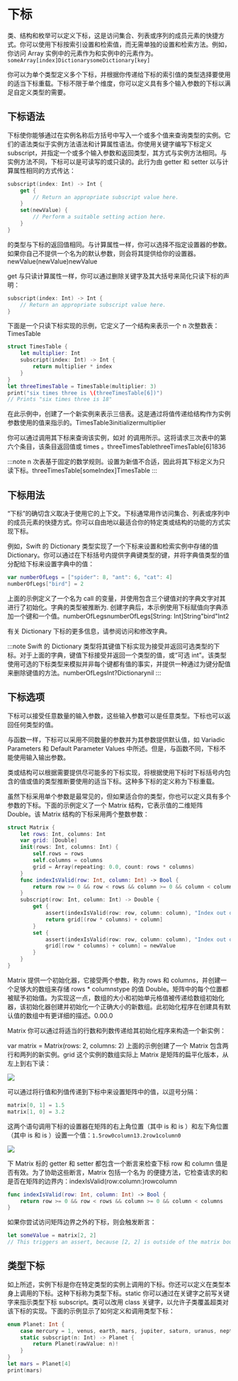 # 下标

<ToBePolishedAfterTranslation />

<OriginalSource
  title="Subscripts"
  url="https://docs.swift.org/swift-book/documentation/the-swift-programming-language/subscripts"
  summary="访问集合的元素"
/>

类、结构和枚举可以定义下标，这是访问集合、列表或序列的成员元素的快捷方式。你可以使用下标按索引设置和检索值，而无需单独的设置和检索方法。例如，你访问 Array 实例中的元素作为和实例中的元素作为。`someArray[index]DictionarysomeDictionary[key]`

你可以为单个类型定义多个下标，并根据你传递给下标的索引值的类型选择要使用的适当下标重载。下标不限于单个维度，你可以定义具有多个输入参数的下标以满足自定义类型的需要。

## 下标语法

下标使你能够通过在实例名称后方括号中写入一个或多个值来查询类型的实例。它们的语法类似于实例方法语法和计算属性语法。你使用关键字编写下标定义 subscript，并指定一个或多个输入参数和返回类型，其方式与实例方法相同。与实例方法不同，下标可以是可读写的或只读的。此行为由 getter 和 setter 以与计算属性相同的方式传达：

```swift
subscript(index: Int) -> Int {
    get {
        // Return an appropriate subscript value here.
    }
    set(newValue) {
        // Perform a suitable setting action here.
    }
}
```

的类型与下标的返回值相同。与计算属性一样，你可以选择不指定设置器的参数。如果你自己不提供一个名为的默认参数，则会将其提供给你的设置器。newValue(newValue)newValue

get 与只读计算属性一样，你可以通过删除关键字及其大括号来简化只读下标的声明：

```swift
subscript(index: Int) -> Int {
    // Return an appropriate subscript value here.
}
```

下面是一个只读下标实现的示例，它定义了一个结构来表示一个 n 次整数表：TimesTable

```swift
struct TimesTable {
    let multiplier: Int
    subscript(index: Int) -> Int {
        return multiplier * index
    }
}
let threeTimesTable = TimesTable(multiplier: 3)
print("six times three is \(threeTimesTable[6])")
// Prints "six times three is 18"
```

在此示例中，创建了一个新实例来表示三倍表。这是通过将值传递给结构作为实例参数使用的值来指示的。TimesTable3initializermultiplier

你可以通过调用其下标来查询该实例，如对 的调用所示。这将请求三次表中的第六个条目，该条目返回值或 times 。threeTimesTablethreeTimesTable[6]1836

:::note
n 次表基于固定的数学规则。设置为新值不合适，因此将其下标定义为只读下标。threeTimesTable[someIndex]TimesTable
:::

## 下标用法

“下标”的确切含义取决于使用它的上下文。下标通常用作访问集合、列表或序列中的成员元素的快捷方式。你可以自由地以最适合你的特定类或结构的功能的方式实现下标。

例如，Swift 的 Dictionary 类型实现了一个下标来设置和检索实例中存储的值 Dictionary。你可以通过在下标括号内提供字典键类型的键，并将字典值类型的值分配给下标来设置字典中的值：

```swift
var numberOfLegs = ["spider": 8, "ant": 6, "cat": 4]
numberOfLegs["bird"] = 2
```

上面的示例定义了一个名为 call 的变量，并使用包含三个键值对的字典文字对其进行了初始化。字典的类型被推断为. 创建字典后，本示例使用下标赋值向字典添加一个键和一个值。numberOfLegsnumberOfLegs[String: Int]String"bird"Int2

有关 Dictionary 下标的更多信息，请参阅访问和修改字典。

:::note
Swift 的 Dictionary 类型将其键值下标实现为接受并返回可选类型的下标。对于上面的字典，键值下标接受并返回一个类型的值，或“可选 int”。该类型使用可选的下标类型来模拟并非每个键都有值的事实，并提供一种通过为键分配值来删除键值的方法。numberOfLegsInt?Dictionarynil
:::

## 下标选项

下标可以接受任意数量的输入参数，这些输入参数可以是任意类型。下标也可以返回任何类型的值。

与函数一样，下标可以采用不同数量的参数并为其参数提供默认值，如 Variadic Parameters 和 Default Parameter Values 中所述。但是，与函数不同，下标不能使用输入输出参数。

类或结构可以根据需要提供尽可能多的下标实现，将根据使用下标时下标括号内包含的值或值的类型推断要使用的适当下标。这种多下标的定义称为下标重载。

虽然下标采用单个参数是最常见的，但如果适合你的类型，你也可以定义具有多个参数的下标。下面的示例定义了一个 Matrix 结构，它表示值的二维矩阵 Double。该 Matrix 结构的下标采用两个整数参数：

```swift
struct Matrix {
    let rows: Int, columns: Int
    var grid: [Double]
    init(rows: Int, columns: Int) {
        self.rows = rows
        self.columns = columns
        grid = Array(repeating: 0.0, count: rows * columns)
    }
    func indexIsValid(row: Int, column: Int) -> Bool {
        return row >= 0 && row < rows && column >= 0 && column < columns
    }
    subscript(row: Int, column: Int) -> Double {
        get {
            assert(indexIsValid(row: row, column: column), "Index out of range")
            return grid[(row * columns) + column]
        }
        set {
            assert(indexIsValid(row: row, column: column), "Index out of range")
            grid[(row * columns) + column] = newValue
        }
    }
}
```

Matrix 提供一个初始化器，它接受两个参数，称为 rows 和 columns，并创建一个足够大的数组来存储 rows \* columnstype 的值 Double。矩阵中的每个位置都被赋予初始值。为实现这一点，数组的大小和初始单元格值被传递给数组初始化器，该初始化器创建并初始化一个正确大小的新数组。此初始化程序在创建具有默认值的数组中有更详细的描述。0.00.0

Matrix 你可以通过将适当的行数和列数传递给其初始化程序来构造一个新实例：

var matrix = Matrix(rows: 2, columns: 2)
上面的示例创建了一个 Matrix 包含两行和两列的新实例。grid 这个实例的数组实际上 Matrix 是矩阵的扁平化版本，从左上到右下读：

![](./subscript-matrix-01.png)

可以通过将行值和列值传递到下标中来设置矩阵中的值，以逗号分隔：

```swift
matrix[0, 1] = 1.5
matrix[1, 0] = 3.2
```

这两个语句调用下标的设置器在矩阵的右上角位置（其中 is 和 is ）和左下角位置（其中 is 和 is ）设置一个值：`1.5row0column13.2row1column0`

![](./subscript-matrix-02.png)

下 Matrix 标的 getter 和 setter 都包含一个断言来检查下标 row 和 column 值是否有效。为了协助这些断言，Matrix 包括一个名为 的便捷方法，它检查请求的和是否在矩阵的边界内：indexIsValid(row:column:)rowcolumn

```swift
func indexIsValid(row: Int, column: Int) -> Bool {
    return row >= 0 && row < rows && column >= 0 && column < columns
}
```

如果你尝试访问矩阵边界之外的下标，则会触发断言：

```swift
let someValue = matrix[2, 2]
// This triggers an assert, because [2, 2] is outside of the matrix bounds.
```

## 类型下标

如上所述，实例下标是你在特定类型的实例上调用的下标。你还可以定义在类型本身上调用的下标。这种下标称为类型下标。static 你可以通过在关键字之前写关键字来指示类型下标 subscript。类可以改用 class 关键字，以允许子类覆盖超类对该下标的实现。下面的示例显示了如何定义和调用类型下标：

```swift
enum Planet: Int {
    case mercury = 1, venus, earth, mars, jupiter, saturn, uranus, neptune
    static subscript(n: Int) -> Planet {
        return Planet(rawValue: n)!
    }
}
let mars = Planet[4]
print(mars)
```
